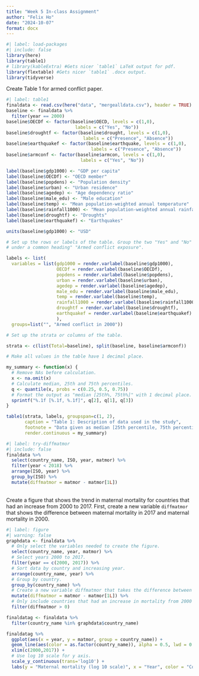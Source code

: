 ```yaml
---
title: "Week 5 In-class Assignment"
author: "Felix Ho"
date: "2024-10-07"
format: docx
---
```


```r
#| label: load-packages
#| include: false
library(here)
library(table1)
# library(kableExtra) #Gets nicer `table1` LaTeX output for pdf.
library(flextable) #Gets nicer `table1` .docx output. 
library(tidyverse)
```

Create Table 1 for armed conflict paper.

```r
#| label: table1
finaldata <- read.csv(here("data", "mergealldata.csv"), header = TRUE) 
baseline <- finaldata %>% 
  filter(year == 2000)
baseline$OECDf <- factor(baseline$OECD, levels = c(1,0), 
                          labels = c("Yes", "No"))
baseline$droughtf <- factor(baseline$drought, levels = c(1,0), 
                             labels = c("Presence", "Absence"))
baseline$earthquakef <- factor(baseline$earthquake, levels = c(1,0), 
                                labels = c("Presence", "Absence"))
baseline$armconf <- factor(baseline$armcon, levels = c(1,0), 
                            labels = c("Yes", "No"))

label(baseline$gdp1000) <- "GDP per capita"
label(baseline$OECDf) <- "OECD member"
label(baseline$popdens) <- "Population density"
label(baseline$urban) <- "Urban residence"
label(baseline$agedep) <- "Age dependency ratio"
label(baseline$male_edu) <- "Male education"
label(baseline$temp) <- "Mean population-weighted annual temperature"
label(baseline$rainfall1000) <- "Mean population-weighted annual rainfall"
label(baseline$droughtf) <- "Droughts"
label(baseline$earthquakef) <- "Earthquakes"

units(baseline$gdp1000) <- "USD"

# Set up the rows or labels of the table. Group the two "Yes" and "No" strata
# under a common heading" "Armed conflict exposure".

labels <- list(
  variables = list(gdp1000 = render.varlabel(baseline$gdp1000),
                   OECDf = render.varlabel(baseline$OECDf),
                   popdens = render.varlabel(baseline$popdens),
                   urban = render.varlabel(baseline$urban),
                   agedep = render.varlabel(baseline$agedep),
                   male_edu = render.varlabel(baseline$male_edu),
                   temp = render.varlabel(baseline$temp),
                   rainfall1000 = render.varlabel(baseline$rainfall1000),
                   droughtf = render.varlabel(baseline$droughtf),
                   earthquakef = render.varlabel(baseline$earthquakef)
                   ), 
  groups=list("", "Armed conflict in 2000"))

# Set up the strata or columns of the table.

strata <- c(list(Total=baseline), split(baseline, baseline$armconf))

# Make all values in the table have 1 decimal place.

my_summary <- function(x) {
  # Remove NAs before calculation.
  x <- na.omit(x)
  # Calculate median, 25th and 75th percentiles.
  q <- quantile(x, probs = c(0.25, 0.5, 0.75))
  # Format the output as "median [25th%, 75th%]" with 1 decimal place.
  sprintf("%.1f [%.1f, %.1f]", q[2], q[1], q[3])
}

table1(strata, labels, groupspan=c(1, 2), 
       caption = "Table 1: Description of data used in the study", 
       footnote = "Data given as median [25th percentile, 75th percentile] for continuous variables or counts (%) for categorical variables.",
       render.continuous = my_summary)
```


```r
#| label: try-diffmatmor
#| include: false
finaldata %>% 
  select(country_name, ISO, year, matmor) %>% 
  filter(year < 2018) %>% 
  arrange(ISO, year) %>% 
  group_by(ISO) %>% 
  mutate(diffmatmor = matmor - matmor[1L]) 
```
\
Create a figure that shows the trend in maternal mortality for countries that had an increase from 2000 to 2017. First, create a new variable `diffmatmor` that shows the difference between maternal mortality in 2017 and maternal mortality in 2000.

```r
#| label: figure
#| warning: false
graphdata <- finaldata %>% 
  # Only select the variables needed to create the figure.
  select(country_name, year, matmor) %>% 
  # Select years 2000 to 2017.
  filter(year == c(2000, 2017)) %>% 
  # Sort data by country and increasing year.
  arrange(country_name, year) %>% 
  # Group by country.
  group_by(country_name) %>% 
  # Create a new variable diffmatmor that takes the difference between each year and the baseline year.
  mutate(diffmatmor = matmor - matmor[1L]) %>%
  # Only include countries that had an increase in mortality from 2000 to 2017.
  filter(diffmatmor > 0)

finaldatag <- finaldata %>% 
  filter(country_name %in% graphdata$country_name)

finaldatag %>%
  ggplot(aes(x = year, y = matmor, group = country_name)) +
  geom_line(aes(color = as.factor(country_name)), alpha = 0.5, lwd = 0.7) +
  xlim(c(2000,2017)) +
  # Use log 10 scale for y axis.
  scale_y_continuous(trans='log10') +
  labs(y = "Maternal mortality (log 10 scale)", x = "Year", color = "Countries", title = "Maternal mortality trend of countries with increase from 2000-2017")
```
